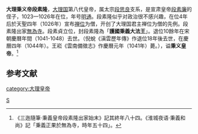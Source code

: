 {{Emperorcn box
|图像=
|名称=大理秉义帝
|姓名=段素隆
|庙号=
|谥号=秉义皇帝
|陵墓=
|政权=[[大理国|大理国]]
|出生日期=958年或961年
|逝世日期=1041年或1044年
|在位=1023年-1026年
|年号=[[明通|明通]]：1023年-1026年
}}
'''大理秉义帝段素隆'''，[[大理国|大理国]]第八代皇帝，属太宗[[段思良|段思良]]支系，是宣肃皇帝[[段素廉|段素廉]]的侄子，1023—1026年在位，年号[[明通|明通]]。段素隆似乎对政治很不感兴趣，在位4年后於天聖四年（1026年）宣布[[禅位|禅位]]为僧，开创了大理国君主禅位为僧的先例。段素隆出家[[無為寺|無為寺]]。段素貞立位，封段素隆為「'''護國秉義大法王'''」。退位10餘年在宋朝慶曆年間（1041-1048）去世。（倪蛻《滇雲歷年傳》作退位18年後去世，在慶曆四年（1044年）。王崧《雲南備徵志》作慶曆元年（1041年）薨。），谥'''秉义皇帝'''。<ref>《三迤隨筆·秉義皇帝段素隆出家始末》記其終年八十四。《淮城夜语·秉義和尚》記「秉義正果於無為寺，時年五十四」。</ref>

==参考文献==
{{Reflist|2}}

{{中国皇帝|大理秉義皇帝[[段素廉|段素廉]]|侄大理聖德皇帝[[段素真|段素真]]|[[大理君主列表|大理皇帝]]|1023年-1026年}}

{{大理君主}}

[[category:大理皇帝|category:大理皇帝]]
[[Category:段姓|S]]